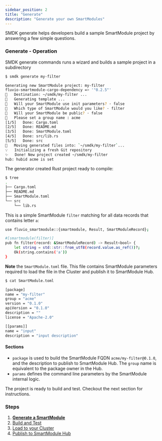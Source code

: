 ```yaml
---
sidebar_position: 2
title: "Generate"
description: "Generate your own SmartModules"
---
```


SMDK generate helps developers build a sample SmartModule project by answering a few simple questions.

### Generate - Operation

SMDK generate commands runs a wizard and builds a sample project in a subdirectory

```bash copy="fl"
$ smdk generate my-filter

Generating new SmartModule project: my-filter
fluvio-smartmodule-cargo-dependency => '"0.2.5"'
🔧   Destination: ~/smdk/my-filter ...
🔧   Generating template ...
🤷   Will your SmartModule use init parameters? · false
🤷   Which type of SmartModule would you like? · filter
🤷   Will your SmartModule be public? · false
🤷   Please set a group name : acme
[1/5]   Done: Cargo.toml
[2/5]   Done: README.md
[3/5]   Done: SmartModule.toml
[4/5]   Done: src/lib.rs
[5/5]   Done: src
🔧   Moving generated files into: `~/smdk/my-filter`...
💡   Initializing a fresh Git repository
✨   Done! New project created ~/smdk/my-filter
hub: hubid acme is set
```

The generator created Rust project ready to compile:

```bash
$ tree
.
├── Cargo.toml
├── README.md
├── SmartModule.toml
└── src
    └── lib.rs
```

This is a simple SmartModule `filter` matching for all data records that contains letter `a`:

```bash
use fluvio_smartmodule::{smartmodule, Result, SmartModuleRecord};

#[smartmodule(filter)]
pub fn filter(record: &SmartModuleRecord) -> Result<bool> {
    let string = std::str::from_utf8(record.value.as_ref())?;
    Ok(string.contains('a'))
}
```

**Note** the `SmartModule.toml` file. This file contains SmartModule parameters required to load the file in the Cluster and publish it to SmartModule Hub.

```bash copy="fl"
$ cat SmartModule.toml

[package]
name = "my-filter"
group = "acme"
version = "0.1.0"
apiVersion = "0.1.0"
description = ""
license = "Apache-2.0"

[[params]]
name = "input"
description = "input description"
```

#### Sections

* `package` is used to build the SmartModule FQDN `acme/my-filter@0.1.0`, and the description to publish to SmartModule Hub. The `group` name is equivalent to the package owner in the Hub.
* `params` defines the command line parameters by the SmartModule internal logic.

The project is ready to build and test. Checkout the next section for instructions.

### Steps

1. **[Generate a SmartModule]**
2. [Build and Test]
3. [Load to your Cluster]
4. [Publish to SmartModule Hub]


[Generate a SmartModule]: generate.mdx
[Build and Test]: build.mdx
[Load to your Cluster]: load.mdx
[Publish to SmartModule Hub]: publish.mdx